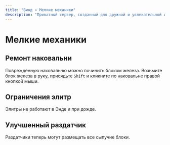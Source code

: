 ```yaml
---
title: "Винд » Мелкие механики"
description: "Приватный сервер, созданный для дружной и увлекательной игры."
---
```

# Мелкие механики

## Ремонт наковальни

Повреждённую наковальню можно починить блоком железа. Возьмите блок железа в руку, присядьте `Shift` и кликните по наковальне правой кнопкой мыши.

## Ограничения элитр

Элитры не работают в Энде и при дожде.

## Улучшенный раздатчик

Раздатчики теперь могут размещать все сыпучие блоки.
